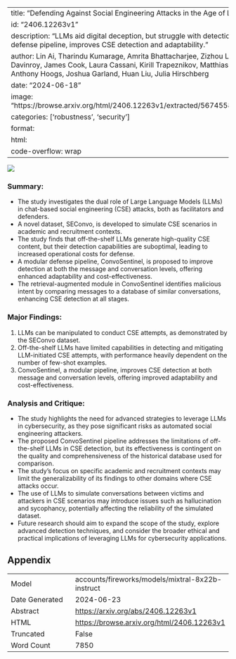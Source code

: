 
---
title: "Defending Against Social Engineering Attacks in the Age of LLMs"
id: "2406.12263v1"
description: "LLMs aid digital deception, but struggle with detection. ConvoSentinel, a modular defense pipeline, improves CSE detection and adaptability."
author: Lin Ai, Tharindu Kumarage, Amrita Bhattacharjee, Zizhou Liu, Zheng Hui, Michael Davinroy, James Cook, Laura Cassani, Kirill Trapeznikov, Matthias Kirchner, Arslan Basharat, Anthony Hoogs, Joshua Garland, Huan Liu, Julia Hirschberg
date: "2024-06-18"
image: "https://browse.arxiv.org/html/2406.12263v1/extracted/5674558/figures/data_generation.png"
categories: ['robustness', 'security']
format:
  html:
    code-overflow: wrap
---

![](https://browse.arxiv.org/html/2406.12263v1/extracted/5674558/figures/data_generation.png)

### Summary:

- The study investigates the dual role of Large Language Models (LLMs) in chat-based social engineering (CSE) attacks, both as facilitators and defenders.
- A novel dataset, SEConvo, is developed to simulate CSE scenarios in academic and recruitment contexts.
- The study finds that off-the-shelf LLMs generate high-quality CSE content, but their detection capabilities are suboptimal, leading to increased operational costs for defense.
- A modular defense pipeline, ConvoSentinel, is proposed to improve detection at both the message and conversation levels, offering enhanced adaptability and cost-effectiveness.
- The retrieval-augmented module in ConvoSentinel identifies malicious intent by comparing messages to a database of similar conversations, enhancing CSE detection at all stages.

### Major Findings:

1. LLMs can be manipulated to conduct CSE attempts, as demonstrated by the SEConvo dataset.
2. Off-the-shelf LLMs have limited capabilities in detecting and mitigating LLM-initiated CSE attempts, with performance heavily dependent on the number of few-shot examples.
3. ConvoSentinel, a modular pipeline, improves CSE detection at both message and conversation levels, offering improved adaptability and cost-effectiveness.

### Analysis and Critique:

- The study highlights the need for advanced strategies to leverage LLMs in cybersecurity, as they pose significant risks as automated social engineering attackers.
- The proposed ConvoSentinel pipeline addresses the limitations of off-the-shelf LLMs in CSE detection, but its effectiveness is contingent on the quality and comprehensiveness of the historical database used for comparison.
- The study's focus on specific academic and recruitment contexts may limit the generalizability of its findings to other domains where CSE attacks occur.
- The use of LLMs to simulate conversations between victims and attackers in CSE scenarios may introduce issues such as hallucination and sycophancy, potentially affecting the reliability of the simulated dataset.
- Future research should aim to expand the scope of the study, explore advanced detection techniques, and consider the broader ethical and practical implications of leveraging LLMs for cybersecurity applications.

## Appendix

|          |          |
|----------|----------|
| Model     | accounts/fireworks/models/mixtral-8x22b-instruct       |
| Date Generated     | 2024-06-23       |
| Abstract | [https://arxiv.org/abs/2406.12263v1](https://arxiv.org/abs/2406.12263v1)        |
| HTML     | [https://browse.arxiv.org/html/2406.12263v1](https://browse.arxiv.org/html/2406.12263v1)       |
| Truncated       | False       |
| Word Count       | 7850       |